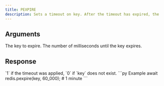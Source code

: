 ```yaml
---
title: PEXPIRE
description: Sets a timeout on key. After the timeout has expired, the key will automatically be deleted.
---
```



## Arguments

<ParamField body="key" type="string" required>
  The key to expire.
</ParamField>

<ParamField body="milliseconds" type="integer">
  The number of milliseconds until the key expires.

</ParamField>

## Response

<ResponseField type="integer" required>
 `1` if the timeout was applied, `0` if `key` does not exist.
</ResponseField>

<RequestExample>
```py Example
 await redis.pexpire(key, 60_000); # 1 minute
```
</RequestExample>
